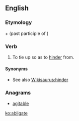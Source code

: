 ==English==

===Etymology===
{{etyl|la|en}} {{m|la|ab}} + {{m|la|ligatus}} (past participle of {{m|la|ligare||to tie}})

===Verb===
{{en-verb|abligat}}

# {{label|en|obsolete}} To tie up so as to [[hinder]] from.

====Synonyms====
* See also [[Wikisaurus:hinder]]

===Anagrams===
* [[agitable#English|agitable]]

[[ko:abligate]]